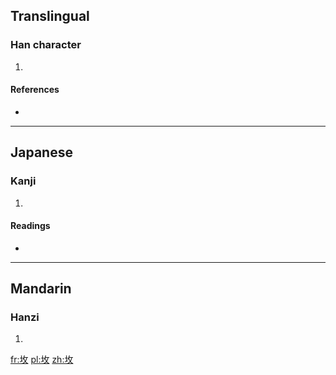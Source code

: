 ==Translingual==

===Han character===
{{Han char|rn=32|rad=土|as=04|sn=7|four=|canj=土人大 (GOK), X土人大 (XGOK)}}

# {{defn|Han|sort=土04}}

====References====
* {{Han ref|kx=0224.300|dkj=04915|dj=0459.190|hdz=10423.060|uh=5746|ud=22342}}

----

==Japanese==

===Kanji===
{{ja-kanji|grade=|rs=土04}}

# {{defn|lang=ja|sort=土04}}

====Readings====
* {{ja-readings|on=[[ばい]] (bai), [[ふん]] (fun)|kun=[[はか]] (haka)}}

----

==Mandarin==

===Hanzi===
{{cmn-hanzi|pin=[[fén]] ([[fen2]])|wg=fen<sup>2</sup>}}

# {{defn|lang=cmn|sort=土04}}

[[fr:坆]]
[[pl:坆]]
[[zh:坆]]